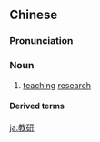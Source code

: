 ==Chinese==
{{zh-forms|note=Short for {{zh-l|[[教學]][[研究]]}}.}}

===Pronunciation===
{{zh-pron
|m=jiàoyán
|c=gaau3 jin4
|cat=n
}}

===Noun===
{{zh-noun}}

# [[teaching]] [[research]]

====Derived terms====
{{zh-der|教研室}}

[[ja:教研]]